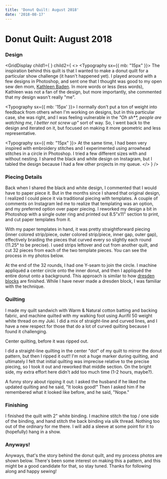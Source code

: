 ```yaml
---
title: 'Donut Quilt: August 2018'
date: '2018-08-17'
---
```



# Donut Quilt: August 2018

### Design

<GridDisplay child1={
<BlogImage src="design-1024x1015.jpg" width={700} height={698} alt="" />
} child2={
<>
<Typography sx={{ mb: "15px" }}>
The inspiration behind this quilt is that I wanted to make a donut quilt for a particular show challenge (it hasn't happened yet). I played around with a few designs in Photoshop, and sent one that I thought was good to my open sew den mom, [Kathleen Baden](https://kbquilts.com/). In more words or less (less words), Kathleen was not a fan of the design, but more importantly, she commented that my design wasn't really "me".
</Typography>

<Typography sx={{ mb: '15px' }}>
  I normally don't put a ton of weight into feedback from others when I'm
  working on designs, but in this particular case, she was right, and I was
  feeling vulnerable in the _"Oh sh\*\*, people are watching me, I better not
  screw up"_ sort of way. So, I went back to the design and iterated on it, but
  focused on making it more geometric and less representative.
</Typography>

<Typography sx={{ mb: "15px" }}>
At the same time, I had been very inspired with embroidery stitches and I experimented using arrowhead stitches in a circle in Photoshop. I tried a few different sizes with and without nesting. I shared the black and white design on Instagram, but I tabled the design because I had a few other projects in my queue.
</Typography>
</>
} />

### Piecing Details

Back when I shared the black and white design, I commented that I would have to paper piece it. But in the months since I shared that original design, I realized I could piece it via traditional piecing with templates. A couple of comments on Instagram led me to realize that templating was an option, and my preferred option over paper piecing. I reworked my design a bit in Photoshop with a single outer ring and printed out 8.5"x11" section to print, and cut paper templates from it.

With my paper templates in hand, it was pretty straightforward piecing (inner colored strip/piece, outer colored strip/piece, inner gap, outer gap), effectively braiding the pieces that curved every so slightly each round (11.25° to be precise). I used strips leftover and cut from another quilt, and cut 32 pieces from each of the two template pieces. You can see the process in my photos below.

At the end of the 32 rounds, I had one Y-seam to join the circle. I machine appliquéd a center circle onto the inner donut, and then I appliquéd the entire donut onto a background. This approach is similar to how [dresden blocks](https://www.google.com/search?q=dresden+block&tbm=isch) are finished. While I have never made a dresden block, I was familiar with the technique.

### Quilting

I made my quilt sandwich with Warm & Natural cotton batting and backing fabric, and machine quilted with my walking foot using Aurifil 50 weight white thread on my Juki. I did a mix of straight-line and curved lines, and I have a new respect for those that do a lot of curved quilting because I found it challenging.

<BlogImage src="quiltdesign-1024x756.jpg" width={1024} height={756} alt="" />
Center quilting, before it was ripped out.

I did a straight-line quilting in the center "dot" of my quilt to mirror the donut pattern, but then I ripped it out!! I'm not a huge marker during quilting, and ultimately I felt that initial quilting was imprecise relative to the precise piecing, so I took it out and reworked that middle section. On the bright side, my extra effort here didn't add too much time (1-2 hours, maybe?).

A funny story about ripping it out: I asked the husband if he liked the updated quilting and he said, "It looks good!" Then I asked him if he remembered what it looked like before, and he said, "Nope."

### Finishing

I finished the quilt with 2" white binding. I machine stitch the top / one side of the binding, and hand stitch the back binding via silk thread. Nothing too out of the ordinary for me there. I will add a sleeve at some point for it to (hopefully) hang in a show.

### Anyways!

Anyways, that's the story behind the donut quilt, and my process photos are shown below. There's been some interest on making this a pattern, and this might be a good candidate for that, so stay tuned. Thanks for following along and happy sewing!

